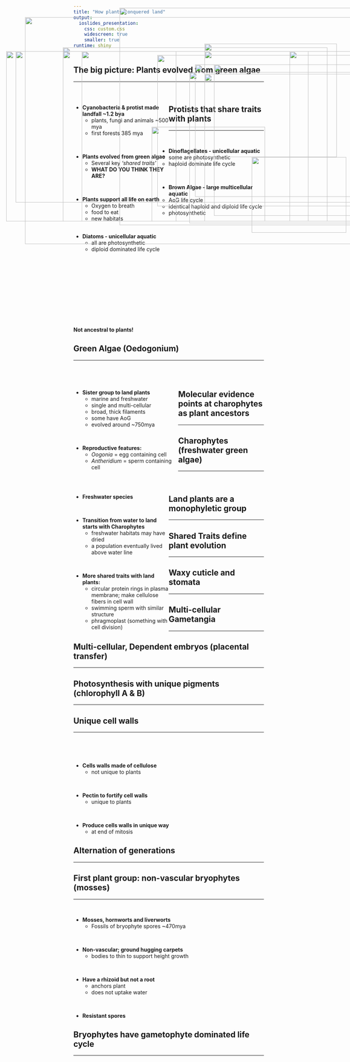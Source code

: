 ```yaml
---
title: "How plants conquered land"
output: 
  ioslides_presentation:
    css: custom.css
    widescreen: true
    smaller: true
runtime: shiny
---
```


## The big picture: Plants evolved from green algae
<hr>
<br/>

<div style="float: left; width: 50%;">

* **Cyanobacteria & protist made landfall ~1.2 bya**
    + plants, fungi and animals ~500 mya
    + first forests 385 mya

<br/>

* **Plants evolved from green algae**
    + Several key *'shared traits'*
    + **WHAT DO YOU THINK THEY ARE?**

<br/>

* **Plants support all life on earth**
    + Oxygen to breath
    + food to eat
    + new habitats
    
</div>

<IMG STYLE="position:absolute; TOP:225px; LEFT:550px; WIDTH:500px; HEIGHT:350px" SRC="images/basicplants.png">

## Protists that share traits with plants
<hr>
<br/>

* **Dinoflagellates - unicellular aquatic**
    + some are photosynthetic
    + haploid dominate life cycle

<br/>

* **Brown Algae - large multicellular aquatic**
    + AoG life cycle
    + identical haploid and diploid life cycle
    + photosynthetic

<br/>

* **Diatoms - unicellular aquatic**
    + all are photosynthetic
    + diploid dominated life cycle
    
</div>

<IMG STYLE="position:absolute; TOP:190px; LEFT:575px; WIDTH:400px; HEIGHT:450px" SRC="images/protists.png">

##
<br/>
<br/>
<br/>
<br/>
<br/>
<br/>
<br/>
<br/>
<br/>

**Not ancestral to plants!**

<IMG STYLE="position:absolute; TOP:75px; LEFT:350px; WIDTH:700px; HEIGHT:575px" SRC="images/notplants.png">

## Green Algae (Oedogonium)
<hr>
<br/>
<br/>

<div style="float: left; width: 55%;">

* **Sister group to land plants**
    + marine and freshwater
    + single and multi-cellular
    + broad, thick filaments
    + some have AoG
    + evolved around ~750mya
    
<br/>

* **Reproductive features:**
    + *Oogonia* = egg containing cell
    + *Antheridium* = sperm containing cell
    
</div>

<IMG STYLE="position:absolute; TOP:170px; LEFT:575px; WIDTH:350px; HEIGHT:300px" SRC="images/sister.jpg">

<IMG STYLE="position:absolute; TOP:470px; LEFT:700px; WIDTH:250px; HEIGHT:200px" SRC="images/greenalgae.jpg">

## Molecular evidence points at charophytes as plant ancestors
<hr>

<IMG STYLE="position:absolute; TOP:190px; LEFT:50px; WIDTH:450px; HEIGHT:450px" SRC="images/stonewort.jpg">

<IMG STYLE="position:absolute; TOP:225px; LEFT:600px; WIDTH:400px; HEIGHT:400px" SRC="images/chara2.jpg">

## Charophytes (freshwater green algae)
<hr>
<br/>

<div style="float: left; width: 50%;">

* **Freshwater species**

<br/>

* **Transition from water to land starts with Charophytes**
    + freshwater habitats may have dried
    + a population eventually lived above water line

<br/>

* **More shared traits with land plants:**
    + circular protein rings in plasma membrane; make cellulose fibers in cell wall
    + swimming sperm with similar structure
    + phragmoplast (something with cell division)
    
</div>

<IMG STYLE="position:absolute; TOP:250px; LEFT:575px; WIDTH:450px; HEIGHT:350px" SRC="images/chara.jpg">

##

<IMG STYLE="position:absolute; TOP:100px; LEFT:100px; WIDTH:900px; HEIGHT:600px" SRC="images/transition.jpg">

## Land plants are a monophyletic group
<hr>

<IMG STYLE="position:absolute; TOP:180px; LEFT:200px; WIDTH:700px; HEIGHT:460px" SRC="images/phlyo.jpg">

## Shared Traits define plant evolution
<hr>

<IMG STYLE="position:absolute; TOP:190px; LEFT:50px; WIDTH:450px; HEIGHT:450px" SRC="images/basicplantphylo.jpg">

<IMG STYLE="position:absolute; TOP:245px; LEFT:535px; WIDTH:500px; HEIGHT:400px" SRC="images/allplants.jpg">

## Waxy cuticle and stomata
<hr>

<IMG STYLE="position:absolute; TOP:190px; LEFT:250px; WIDTH:600px; HEIGHT:450px" SRC="images/waxystomata.png">

## Multi-cellular Gametangia
<hr>

<IMG STYLE="position:absolute; TOP:190px; LEFT:250px; WIDTH:600px; HEIGHT:450px" SRC="images/game.jpg">

## Multi-cellular, Dependent embryos (placental transfer)
<hr>

<IMG STYLE="position:absolute; TOP:190px; LEFT:200px; WIDTH:700px; HEIGHT:450px" SRC="images/embryo.jpg">

## Photosynthesis with unique pigments (chlorophyll A & B)
<hr>

<IMG STYLE="position:absolute; TOP:190px; LEFT:200px; WIDTH:700px; HEIGHT:450px" SRC="images/pigments.png">

## Unique cell walls
<hr>
<br/>
<br/>
<br/>

* **Cells walls made of cellulose** 
    + not unique to plants
    
<br/>

* **Pectin to fortify cell walls **
    + unique to plants

<br/>

* **Produce cells walls in unique way**
    + at end of mitosis

<IMG STYLE="position:absolute; TOP:200px; LEFT:450px; WIDTH:600px; HEIGHT:400px" SRC="images/cellwall.jpg">

## Alternation of generations
<hr>

<IMG STYLE="position:absolute; TOP:190px; LEFT:250px; WIDTH:600px; HEIGHT:450px" SRC="images/mossex.jpg">

## First plant group: non-vascular bryophytes (mosses)
<hr>
<br/>

* **Mosses, hornworts and liverworts**
    + Fossils of bryophyte spores ~470mya
    
<br/>

* **Non-vascular; ground hugging carpets**
    + bodies to thin to support height growth

<br/>

* **Have a rhizoid but not a root**
    + anchors plant
    + does not uptake water

<br/>

* **Resistant spores**

<IMG STYLE="position:absolute; TOP:190px; LEFT:800px; WIDTH:200px; HEIGHT:450px" SRC="images/bryo.png">

<IMG STYLE="position:absolute; TOP:390px; LEFT:435px; WIDTH:300px; HEIGHT:250px" SRC="images/moss.jpg">

## Bryophytes have gametophyte dominated life cycle
<hr>

<IMG STYLE="position:absolute; TOP:190px; LEFT:75px; WIDTH:950px; HEIGHT:400px" SRC="images/moss_life.png">

